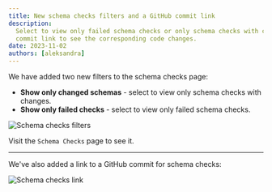 ```yaml
---
title: New schema checks filters and a GitHub commit link
description:
  Select to view only failed schema checks or only schema checks with changes. Click on the GitHub
  commit link to see the corresponding code changes.
date: 2023-11-02
authors: [aleksandra]
---
```


We have added two new filters to the schema checks page:

- **Show only changed schemas** - select to view only schema checks with changes.
- **Show only failed checks** - select to view only failed schema checks.

![Schema checks filters](/changelog/2023-11-02-schema-checks-updates/screenshot-filters.png)

Visit the `Schema Checks` page to see it.

---

We've also added a link to a GitHub commit for schema checks:

![Schema checks link](/changelog/2023-11-02-schema-checks-updates/screenshot-github.png)

